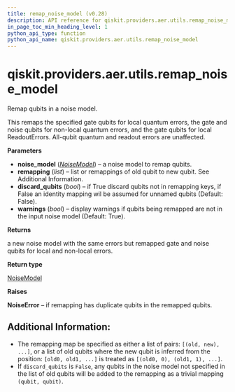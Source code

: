 ```yaml
---
title: remap_noise_model (v0.28)
description: API reference for qiskit.providers.aer.utils.remap_noise_model in qiskit v0.28
in_page_toc_min_heading_level: 1
python_api_type: function
python_api_name: qiskit.providers.aer.utils.remap_noise_model
---
```


<span id="qiskit-providers-aer-utils-remap-noise-model" />

# qiskit.providers.aer.utils.remap\_noise\_model

<Function id="qiskit.providers.aer.utils.remap_noise_model" isDedicatedPage={true} github="https://github.com/qiskit/qiskit-aer/tree/stable/0.8/qiskit/providers/aer/utils/noise_remapper.py" signature="remap_noise_model(noise_model, remapping, discard_qubits=False, warnings=True)">
  Remap qubits in a noise model.

  This remaps the specified gate qubits for local quantum errors, the gate and noise qubits for non-local quantum errors, and the gate qubits for local ReadoutErrors. All-qubit quantum and readout errors are unaffected.

  **Parameters**

  *   **noise\_model** ([*NoiseModel*](qiskit.providers.aer.noise.NoiseModel "qiskit.providers.aer.noise.NoiseModel")) – a noise model to remap qubits.
  *   **remapping** (*list*) – list or remappings of old qubit to new qubit. See Additional Information.
  *   **discard\_qubits** (*bool*) – if True discard qubits not in remapping keys, if False an identity mapping wil be assumed for unnamed qubits (Default: False).
  *   **warnings** (*bool*) – display warnings if qubits being remapped are not in the input noise model (Default: True).

  **Returns**

  a new noise model with the same errors but remapped gate and noise qubits for local and non-local errors.

  **Return type**

  [NoiseModel](qiskit.providers.aer.noise.NoiseModel "qiskit.providers.aer.noise.NoiseModel")

  **Raises**

  **NoiseError** – if remapping has duplicate qubits in the remapped qubits.

  ## Additional Information:

  *   The remapping map be specified as either a list of pairs: `[(old, new), ...]`, or a list of old qubits where the new qubit is inferred from the position: `[old0, old1, ...]` is treated as `[(old0, 0), (old1, 1), ...]`.
  *   If `discard_qubits` is `False`, any qubits in the noise model not specified in the list of old qubits will be added to the remapping as a trivial mapping `(qubit, qubit)`.
</Function>

